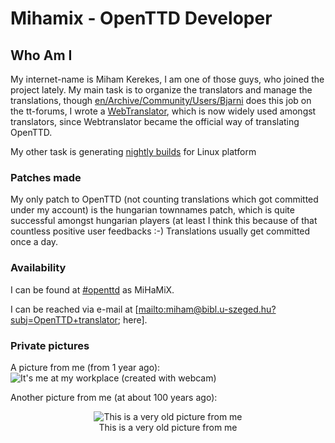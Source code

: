 =Mihamix - OpenTTD Developer=

== Who Am I ==
My internet-name is Miham Kerekes, I am one of those guys, who joined the project lately. My main task is to organize the translators and manage the translations, though [[en/Archive/Community/Users/Bjarni]] does this job on the tt-forums, I wrote a [http://translator.openttd.org/ WebTranslator], which is now widely used amongst translators, since Webtranslator became the official way of translating OpenTTD.

My other task is generating [http://nightly.openttd.org/ nightly builds] for Linux platform

=== Patches made ===
My only patch to OpenTTD (not counting translations which got committed under my account) is the hungarian townnames patch, which is quite successful amongst hungarian players (at least I think this because of that countless positive user feedbacks :-)
Translations usually get committed once a day.

=== Availability ===
I can be found at [irc://irc.freenode.net/#openttd #openttd] as MiHaMiX.

I can be reached via e-mail at [mailto:&#x6d;&#105;&#x68;&#x61;&#109;&#x40;&#98;&#105;&#x62;&#108;&#46;&#117;&#x2d;&#115;&#x7a;&#x65;&#x67;&#101;&#x64;&#x2e;&#x68;&#x75;&#63;&#x73;&#x75;&#98;&#106;&#x3d;&#79;&#x70;&#x65;&#110;&#x54;&#x54;&#x44;&#x2b;&#116;&#x72;&#97;&#110;&#x73;&#108;&#97;&#116;&#x6f;&#x72;  here].

=== Private pictures ===
A picture from me (from 1 year ago):[[File:en/Archive/Community/Users/Miham.jpeg|center|frame|It's me at my workplace (created with webcam)]]

Another picture from me (at about 100 years ago):
<center>[[File:en/Archive/Community/Users/Mihamix.jpeg|center|frame|This is a very old picture from me]]</center>